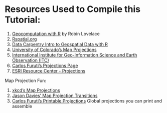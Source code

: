 # Resources Used to Compile this Tutorial:

1. [Geocomputation with R](https://geocompr.robinlovelace.net/) by Robin Lovelace
1. [Rspatial.org](http://rspatial.org/spatial/rst/6-crs.html)
1. [Data Carpentry Intro to Geospatial Data with R](http://www.datacarpentry.org/R-spatial-raster-vector-lesson/)
1. [University of Colorado's Map Projections](https://www.colorado.edu/geography/gcraft/notes/mapproj/mapproj_f.html)
1. [International Institute for Geo-Information Science and Earth Observation (ITC)](http://kartoweb.itc.nl/geometrics/map%20projections/mappro.html)
1. [Carlos Furuti's Projections Page](http://www.progonos.com/furuti/MapProj/Normal/TOC/cartTOC.html)
1. [ESRI Resource Center - Projections](http://help.arcgis.com/en/geodatabase/10.0/sdk/arcsde/concepts/geometry/coordref/coordsys/projected/mapprojections.htm#:~:text=False%20easting%20is%20a%20linear,origin%20of%20the%20y%20coordinates.&text=For%20example%2C%20if%20you%20know,a%20false%20northing%20of%20%2D5%2C000%2C000.)

Map Projection Fun:

1. [xkcd's Map Projections](https://xkcd.com/977/)
1. [Jason Davies' Map Projection Transitions](https://www.jasondavies.com/maps/transition/)
1. [Carlos Furuti's Printable Projections](http://www.progonos.com/furuti/MapProj/Normal/ProjPoly/Foldout/foldout.html) Global projections you can print and assemble


